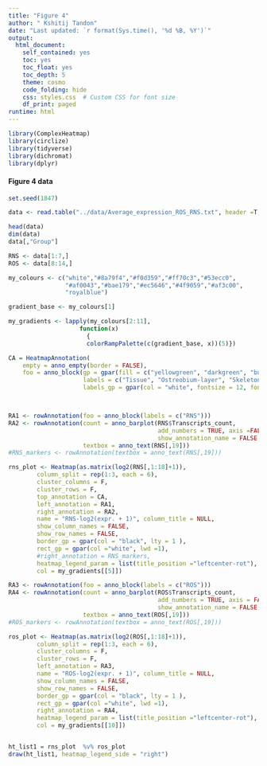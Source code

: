 ```yaml
---
title: "Figure 4"
author: " Kshitij Tandon"
date: "Last updated: `r format(Sys.time(), '%d %B, %Y')`"
output:
  html_document:
    self_contained: yes
    toc: yes
    toc_float: yes
    toc_depth: 5
    theme: cosmo
    code_folding: hide
    css: styles.css  # Custom CSS for font size
    df_print: paged
runtime: html
---
```


```r
library(ComplexHeatmap)
library(circlize)
library(tidyverse)
library(dichromat)
library(dplyr)
```

#### Figure 4 data
```r

set.seed(1847)

data <- read.table("../data/Average_expression_ROS_RNS.txt", header =T, row.names =1, sep = "\t")

head(data)
dim(data)
data[,"Group"]

RNS <- data[1:7,]
ROS <- data[8:14,]
```

```r
my_colours <- c("white","#8a79f4","#f0d359","#ff70c3","#53ecc0",
                "#af0043","#bae179","#ec5646","#4f9059","#af3c00",
                "royalblue")

gradient_base <- my_colours[1]

my_gradients <- lapply(my_colours[2:11], 
                    function(x) 
                      {
                      colorRampPalette(c(gradient_base, x))(5)})

CA = HeatmapAnnotation(
    empty = anno_empty(border = FALSE),
    foo = anno_block(gp = gpar(fill = c("yellowgreen", "darkgreen", "burlywood4")), 
                     labels = c("Tissue", "Ostreobium-layer", "Skeleton"),
                     labels_gp = gpar(col = "white", fontsize = 12, fontface = "bold")))



RA1 <- rowAnnotation(foo = anno_block(labels = c("RNS")))
RA2 <- rowAnnotation(count = anno_barplot(RNS$Transcripts_count,
                                          add_numbers = TRUE, axis =FALSE),
                                          show_annotation_name = FALSE,
                     textbox = anno_text(RNS[,19]))
#RNS_markers <- rowAnnotation(textbox = anno_text(RNS[,19]))

rns_plot <- Heatmap(as.matrix(log2(RNS[,1:18]+1)),
        column_split = rep(1:3, each = 6), 
        cluster_columns = F, 
        cluster_rows = F, 
        top_annotation = CA,
        left_annotation = RA1,
        right_annotation = RA2,
        name = "RNS-log2(expr. + 1)", column_title = NULL,
        show_column_names = FALSE,
        show_row_names = FALSE,
        border_gp = gpar(col = "black", lty = 1 ),
        rect_gp = gpar(col ="white", lwd =1),
        #right_annotation = RNS_markers,
        heatmap_legend_param = list(title_position ="leftcenter-rot"),
        col = my_gradients[[5]])

RA3 <- rowAnnotation(foo = anno_block(labels = c("ROS")))
RA4 <- rowAnnotation(count = anno_barplot(ROS$Transcripts_count, 
                                          add_numbers = TRUE, axis = FALSE),
                                          show_annotation_name = FALSE,
                     textbox = anno_text(ROS[,19]))
#ROS_markers <- rowAnnotation(textbox = anno_text(ROS[,19]))

ros_plot <- Heatmap(as.matrix(log2(ROS[,1:18]+1)),
        column_split = rep(1:3, each = 6), 
        cluster_columns = F, 
        cluster_rows = F, 
        left_annotation = RA3,
        name = "ROS-log2(expr. + 1)", column_title = NULL,
        show_column_names = FALSE,
        show_row_names = FALSE,
        border_gp = gpar(col = "black", lty = 1 ),
        rect_gp = gpar(col ="white", lwd =1),
        right_annotation = RA4,
        heatmap_legend_param = list(title_position ="leftcenter-rot"),
        col = my_gradients[[10]])


ht_list1 = rns_plot  %v% ros_plot 
draw(ht_list1, heatmap_legend_side = "right")
```
